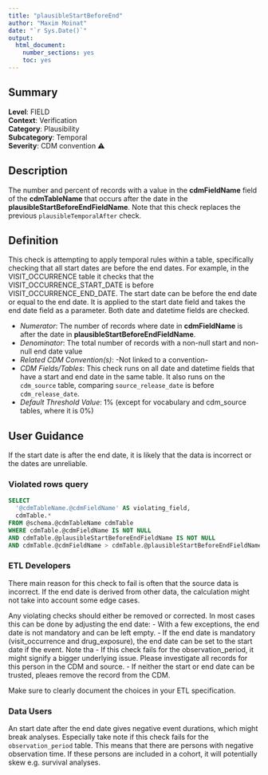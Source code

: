 ```yaml
---
title: "plausibleStartBeforeEnd"
author: "Maxim Moinat"
date: "`r Sys.Date()`"
output:
  html_document:
    number_sections: yes
    toc: yes
---
```


## Summary

**Level**: FIELD\
**Context**: Verification\
**Category**: Plausibility\
**Subcategory**: Temporal\
**Severity**: CDM convention &#x26A0;\


## Description
The number and percent of records with a value in the **cdmFieldName** field of the **cdmTableName** that occurs after the date in the **plausibleStartBeforeEndFieldName**.
Note that this check replaces the previous `plausibleTemporalAfter` check.


## Definition
This check is attempting to apply temporal rules within a table, specifically checking that all start dates are before the end dates. For example, in the VISIT_OCCURRENCE table it checks that the VISIT_OCCURRENCE_START_DATE is before VISIT_OCCURRENCE_END_DATE. 
The start date can be before the end date or equal to the end date. It is applied to the start date field and takes the end date field as a parameter. Both date and datetime fields are checked. 

- *Numerator*: The number of records where date in **cdmFieldName** is after the date in **plausibleStartBeforeEndFieldName**.
- *Denominator*: The total number of records with a non-null start and non-null end date value
- *Related CDM Convention(s)*: -Not linked to a convention-
- *CDM Fields/Tables*: This check runs on all date and datetime fields that have a start and end date in the same table. It also runs on the `cdm_source` table, comparing `source_release_date` is before `cdm_release_date`.
- *Default Threshold Value*: 1% (except for vocabulary and cdm_source tables, where it is 0%)


## User Guidance
If the start date is after the end date, it is likely that the data is incorrect or the dates are unreliable.

### Violated rows query
```sql
SELECT 
  '@cdmTableName.@cdmFieldName' AS violating_field, 
  cdmTable.*
FROM @schema.@cdmTableName cdmTable
WHERE cdmTable.@cdmFieldName IS NOT NULL 
AND cdmTable.@plausibleStartBeforeEndFieldName IS NOT NULL 
AND cdmTable.@cdmFieldName > cdmTable.@plausibleStartBeforeEndFieldName
```

### ETL Developers
There main reason for this check to fail is often that the source data is incorrect. If the end date is derived from other data, the calculation might not take into account some edge cases. 

Any violating checks should either be removed or corrected. In most cases this can be done by adjusting the end date:
- With a few exceptions, the end date is not mandatory and can be left empty.
- If the end date is mandatory (visit_occurrence and drug_exposure), the end date can be set to the start date if the event. Note tha
- If this check fails for the observation_period, it might signify a bigger underlying issue. Please investigate all records for this person in the CDM and source.
- If neither the start or end date can be trusted, pleaes remove the record from the CDM.

Make sure to clearly document the choices in your ETL specification.

### Data Users
An start date after the end date gives negative event durations, which might break analyses. 
Especially take note if this check fails for the `observation_period` table. This means that there are persons with negative observation time. If these persons are included in a cohort, it will potentially skew e.g. survival analyses.
